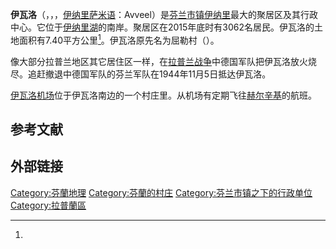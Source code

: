 {{Infobox settlement
| name                    = 伊瓦洛
| native_name             = {{lang|smn|Avveel}} – {{lang|se|Avvil}} – {{lang|sms|Âˊvvel}}
| native_name_lang        = <!-- ISO 639-2 code e.g. "fr" for French. If more than one, use {{lang}} instead -->
| settlement_type         = 村
| image_skyline           = Ivalon lentoasema kesällä.jpg
| image_alt               =
| image_caption           = [[伊瓦洛机场|伊瓦洛机场]]
| pushpin_map             = Finland
| pushpin_label_position  = left
| pushpin_map_alt         =
| pushpin_map_caption     = 在芬蘭的位置
| latd  = 68 |latm  = 39 |lats  =  |latNS  =N
| longd = 27 |longm = 33 |longs =  |longEW =E
| coor_pinpoint           =
| coordinates_type        =
| coordinates_display     = inline,title
| coordinates_footnotes   =
| subdivision_type        = 國家
| subdivision_name        = [[芬兰|芬兰]]
| subdivision_type1       = 區
| subdivision_name1       = [[拉普蘭區|拉普蘭區]]
| subdivision_type2       = [[芬兰市镇|市鎮]]
| subdivision_name2       = [[伊納里|伊納里]]
| unit_pref               = Metric
| population_footnotes    =
| population_total        = 3998
| population_as_of        = 2003年
| population_density_km2  = auto
}}
'''伊瓦洛'''（{{lang-fi|Ivalo}}，{{lang-se|Avvil}}，{{lang-sms|Âˊvvel}}，[[伊纳里萨米语|伊纳里萨米语]]：Avveel）是[[芬兰市镇|芬兰市镇]][[伊纳里|伊纳里]]最大的聚居区及其行政中心。它位于[[伊纳里湖|伊纳里湖]]的南岸。聚居区在2015年底时有3062名居民。伊瓦洛的土地面积有7.40平方公里<ref name="Taajamat"/>。伊瓦洛原先名为屈勒村（{{lang|fi|Kyrö}}）。

像大部分拉普兰地区其它居住区一样，在[[拉普兰战争|拉普兰战争]]中德国军队把伊瓦洛放火烧尽。追赶撤退中德国军队的芬兰军队在1944年11月5日抵达伊瓦洛。

[[伊瓦洛机场|伊瓦洛机场]]位于伊瓦洛南边的一个村庄里。从机场有定期飞往[[赫尔辛基|赫尔辛基]]的航班。

== 参考文献 ==
{{Reflist|30em|refs=
<ref name="Taajamat">{{cite web | url = http://pxnet2.stat.fi/PXWeb/pxweb/fi/StatFin/StatFin__vrm__vaerak/156_vaerak_tau_344_fi.px/table/tableViewLayout1/?rxid=af37467e-5327-4065-a713-81db7ace28fb | title = Taajamat väkiluvun ja väestöntiheyden mukaan 31.12.2015 | language = fi | publisher = stat.fi | accessdate = 2017-01-07 }}{{Dead link|date=2019年11月 |bot=InternetArchiveBot |fix-attempted=yes }}</ref>
}}

== 外部链接 ==
{{commonscat|Ivalo}}

[[Category:芬蘭地理|Category:芬蘭地理]]
[[Category:芬蘭的村庄|Category:芬蘭的村庄]]
[[Category:芬兰市镇之下的行政单位|Category:芬兰市镇之下的行政单位]]
[[Category:拉普蘭區|Category:拉普蘭區]]